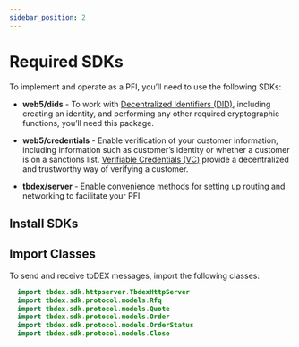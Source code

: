 ```yaml
---
sidebar_position: 2
---
```



# Required SDKs

To implement and operate as a PFI, you’ll need to use the following SDKs:

* **web5/dids** - To work with [Decentralized Identifiers (DID)](/docs/web5/learn/decentralized-identifiers), including creating an identity, and performing any other required cryptographic functions, you’ll need this package.

* **web5/credentials** - Enable verification of your customer information, including information such as customer’s identity or whether a customer is on a sanctions list. [Verifiable Credentials (VC)](/docs/web5/learn/verifiable-credentials) provide a decentralized and trustworthy way of verifying a customer.

* **tbdex/server** - Enable convenience methods for setting up routing and networking to facilitate your PFI.

## Install SDKs

<Tabs groupId="language">
  <TabItem label="JavaScript" value="JavaScript">
    <CodeSnippet snippet={pfiSdkInstallJs} language="bash"/>
  </TabItem>
  <TabItem label="Kotlin" value="Kotlin">
    <BreadcrumbTab
      snippetMappings={{
        'Gradle': {
          "snippet": pfiSdkInstallGradle,
          "language": "js"
        },
        'Maven': {
          "snippet": pfiSdkInstallPom,
          "language": "xml"
        }
      }}
    />
  </TabItem>
</Tabs>

## Import Classes

To send and receive tbDEX messages, import the following classes:

<Tabs groupId="language">
  <TabItem label="JavaScript" value="JavaScript">
    <CodeSnippet snippet={importJs} />
  </TabItem>
  <TabItem label="Kotlin" value="Kotlin">

  ```kotlin
    import tbdex.sdk.httpserver.TbdexHttpServer
    import tbdex.sdk.protocol.models.Rfq
    import tbdex.sdk.protocol.models.Quote
    import tbdex.sdk.protocol.models.Order
    import tbdex.sdk.protocol.models.OrderStatus
    import tbdex.sdk.protocol.models.Close
  ```
  </TabItem>
</Tabs>
